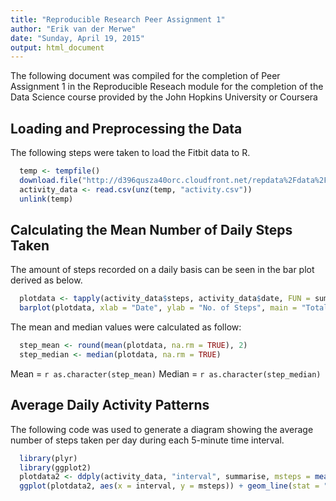 ```yaml
---
title: "Reproducible Research Peer Assignment 1"
author: "Erik van der Merwe"
date: "Sunday, April 19, 2015"
output: html_document
---
```

The following document was compiled for the completion of Peer Assignment 1 in the Reproducible Reseach module for the completion of the Data Science course provided by the John Hopkins University or Coursera

## Loading and Preprocessing the Data

The following steps were taken to load the Fitbit data to R.

```r
  temp <- tempfile()
  download.file("http://d396qusza40orc.cloudfront.net/repdata%2Fdata%2Factivity.zip", temp)
  activity_data <- read.csv(unz(temp, "activity.csv"))
  unlink(temp)
```

## Calculating the Mean Number of Daily Steps Taken

The amount of steps recorded on a daily basis can be seen in the bar plot derived as below.

```r
  plotdata <- tapply(activity_data$steps, activity_data$date, FUN = sum, rm.na = TRUE)
  barplot(plotdata, xlab = "Date", ylab = "No. of Steps", main = "Total Steps Recorder by the FitBit device per Day")
```

The mean and median values were calculated as follow:

```r
  step_mean <- round(mean(plotdata, na.rm = TRUE), 2)
  step_median <- median(plotdata, na.rm = TRUE)
```
Mean = `r as.character(step_mean)`
Median = `r as.character(step_median)`

## Average Daily Activity Patterns

The following code was used to generate a diagram showing the average number of steps taken per day during each 5-minute time interval.

```r
  library(plyr)
  library(ggplot2)
  plotdata2 <- ddply(activity_data, "interval", summarise, msteps = mean(steps, na.rm = TRUE))
  ggplot(plotdata2, aes(x = interval, y = msteps)) + geom_line(stat = "identity") + xlab("Time Interval") + ylab("Steps Taken (Mean)") + ggtitle("Mean Steps Taken per Daily Time Interval")
```